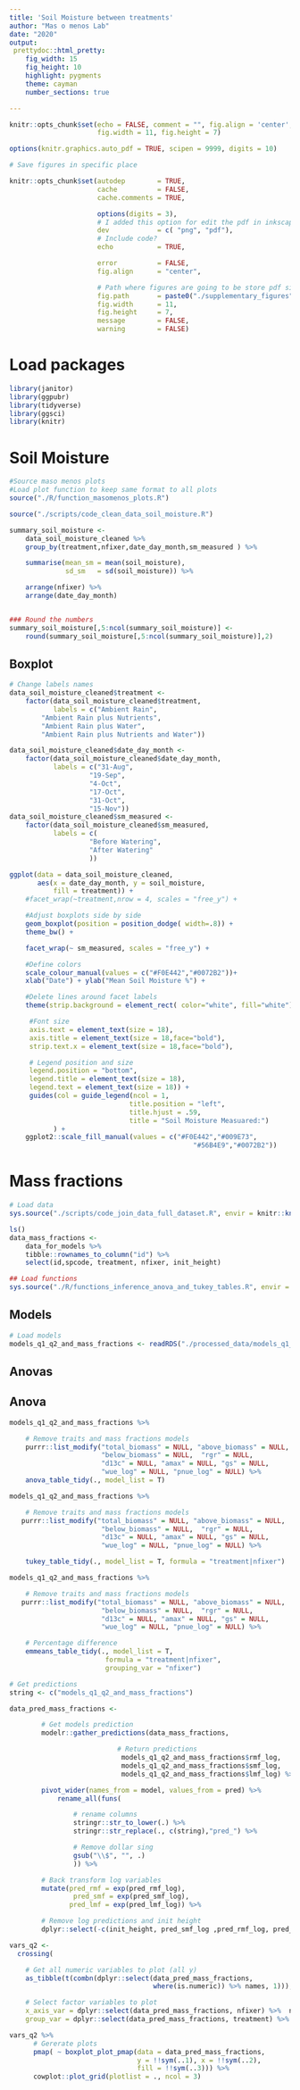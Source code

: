 ```yaml
---
title: 'Soil Moisture between treatments'
author: "Mas o menos Lab"
date: "2020"
output:
 prettydoc::html_pretty:
    fig_width: 15
    fig_height: 10
    highlight: pygments
    theme: cayman
    number_sections: true

---
```

```r
knitr::opts_chunk$set(echo = FALSE, comment = "", fig.align = 'center',
					  fig.width = 11, fig.height = 7)

options(knitr.graphics.auto_pdf = TRUE, scipen = 9999, digits = 10)
```


```r

# Save figures in specific place

knitr::opts_chunk$set(autodep        = TRUE,
                      cache          = FALSE,
                      cache.comments = TRUE,

                      options(digits = 3),
                      # I added this option for edit the pdf in inkscape
                      dev            = c( "png", "pdf"),
                      # Include code?
                      echo           = TRUE,

                      error          = FALSE,
                      fig.align      = "center",

                      # Path where figures are going to be store pdf single figures
                      fig.path       = paste0("./supplementary_figures", "/"),
                      fig.width      = 11,
                      fig.height     = 7,
                      message        = FALSE,
                      warning        = FALSE)
```




# Load packages
```r
library(janitor)
library(ggpubr)
library(tidyverse)
library(ggsci)
library(knitr)
```


# Soil Moisture

```r
#Source maso menos plots
#Load plot function to keep same format to all plots
source("./R/function_masomenos_plots.R")

source("./scripts/code_clean_data_soil_moisture.R")
```

```r

summary_soil_moisture <-
	data_soil_moisture_cleaned %>%
	group_by(treatment,nfixer,date_day_month,sm_measured ) %>%

	summarise(mean_sm = mean(soil_moisture),
			  sd_sm   = sd(soil_moisture)) %>%

    arrange(nfixer) %>%
	arrange(date_day_month)


### Round the numbers
summary_soil_moisture[,5:ncol(summary_soil_moisture)] <-
	round(summary_soil_moisture[,5:ncol(summary_soil_moisture)],2)


```


## Boxplot

```r
# Change labels names
data_soil_moisture_cleaned$treatment <-
	factor(data_soil_moisture_cleaned$treatment,
		   labels = c("Ambient Rain",
		"Ambient Rain plus Nutrients",
		"Ambient Rain plus Water",
		"Ambient Rain plus Nutrients and Water"))

data_soil_moisture_cleaned$date_day_month <-
	factor(data_soil_moisture_cleaned$date_day_month,
		   labels = c("31-Aug",
		   			"19-Sep",
					"4-Oct",
					"17-Oct",
					"31-Oct",
					"15-Nov"))
data_soil_moisture_cleaned$sm_measured <-
	factor(data_soil_moisture_cleaned$sm_measured,
		   labels = c(
					"Before Watering",
					"After Watering"
					))

```


```r

ggplot(data = data_soil_moisture_cleaned,
	   aes(x = date_day_month, y = soil_moisture,
	   	   fill = treatment)) +
	#facet_wrap(~treatment,nrow = 4, scales = "free_y") +

	#Adjust boxplots side by side
	geom_boxplot(position = position_dodge( width=.8)) +
	theme_bw() +

    facet_wrap(~ sm_measured, scales = "free_y") +

	#Define colors
	scale_colour_manual(values = c("#F0E442","#0072B2"))+
	xlab("Date") + ylab("Mean Soil Moisture %") +

	#Delete lines around facet labels
	theme(strip.background = element_rect( color="white", fill="white"),

     #Font size
     axis.text = element_text(size = 18),
     axis.title = element_text(size = 18,face="bold"),
     strip.text.x = element_text(size = 18,face="bold"),

     # Legend position and size
     legend.position = "bottom",
     legend.title = element_text(size = 18),
     legend.text = element_text(size = 18)) +
	 guides(col = guide_legend(ncol = 1,
	 						  title.position = "left",
	 						  title.hjust = .59,
	 						  title = "Soil Moisture Measuared:")
	 	   ) +
    ggplot2::scale_fill_manual(values = c("#F0E442","#009E73",
                                              "#56B4E9","#0072B2"))


```

# Mass fractions

```r
# Load data
sys.source("./scripts/code_join_data_full_dataset.R", envir = knitr::knit_global())

ls()
data_mass_fractions <-
    data_for_models %>%
    tibble::rownames_to_column("id") %>%
    select(id,spcode, treatment, nfixer, init_height)
```

```r
## Load functions
sys.source("./R/functions_inference_anova_and_tukey_tables.R", envir = knitr::knit_global())
```


## Models

```r
# Load models
models_q1_q2_and_mass_fractions <- readRDS("./processed_data/models_q1_q2_and_mass_fractions.RData")
```


## Anovas

## Anova
```r
models_q1_q2_and_mass_fractions %>%

    # Remove traits and mass fractions models
    purrr::list_modify("total_biomass" = NULL, "above_biomass" = NULL,
                       "below_biomass" = NULL,  "rgr" = NULL,
                       "d13c" = NULL, "amax" = NULL, "gs" = NULL,
                       "wue_log" = NULL, "pnue_log" = NULL) %>%
    anova_table_tidy(., model_list = T)

```

```r
models_q1_q2_and_mass_fractions %>%

    # Remove traits and mass fractions models
   purrr::list_modify("total_biomass" = NULL, "above_biomass" = NULL,
                       "below_biomass" = NULL,  "rgr" = NULL,
                       "d13c" = NULL, "amax" = NULL, "gs" = NULL,
                       "wue_log" = NULL, "pnue_log" = NULL) %>%

    tukey_table_tidy(., model_list = T, formula = "treatment|nfixer")
```


```r
models_q1_q2_and_mass_fractions %>%

    # Remove traits and mass fractions models
   purrr::list_modify("total_biomass" = NULL, "above_biomass" = NULL,
                       "below_biomass" = NULL,  "rgr" = NULL,
                       "d13c" = NULL, "amax" = NULL, "gs" = NULL,
                       "wue_log" = NULL, "pnue_log" = NULL) %>%

    # Percentage difference
    emmeans_table_tidy(., model_list = T,
                        formula = "treatment|nfixer",
                        grouping_var = "nfixer")
```


```r
# Get predictions
string <- c("models_q1_q2_and_mass_fractions")

data_pred_mass_fractions <-

        # Get models prediction
        modelr::gather_predictions(data_mass_fractions,

                           # Return predictions
                            models_q1_q2_and_mass_fractions$rmf_log,
                            models_q1_q2_and_mass_fractions$smf_log,
                            models_q1_q2_and_mass_fractions$lmf_log) %>%

        pivot_wider(names_from = model, values_from = pred) %>%
            rename_all(funs(

                # rename columns
                stringr::str_to_lower(.) %>%
                stringr::str_replace(., c(string),"pred_") %>%

                # Remove dollar sing
                gsub("\\$", "", .)
                )) %>%

        # Back transform log variables
        mutate(pred_rmf = exp(pred_rmf_log),
                pred_smf = exp(pred_smf_log),
               pred_lmf = exp(pred_lmf_log)) %>%

        # Remove log predictions and init height
        dplyr::select(-c(init_height, pred_smf_log ,pred_rmf_log, pred_lmf_log))
```

```r
vars_q2 <-
  crossing(

    # Get all numeric variables to plot (all y)
    as_tibble(t(combn(dplyr::select(data_pred_mass_fractions,
                                    where(is.numeric)) %>% names, 1))),

    # Select factor variables to plot
    x_axis_var = dplyr::select(data_pred_mass_fractions, nfixer) %>%  names,
    group_var = dplyr::select(data_pred_mass_fractions, treatment) %>%  names)
```

```r
vars_q2 %>%
      # Gererate plots
      pmap( ~ boxplot_plot_pmap(data = data_pred_mass_fractions,
                                y = !!sym(..1), x = !!sym(..2),
                                fill = !!sym(..3))) %>%
      cowplot::plot_grid(plotlist = ., ncol = 3)

```

